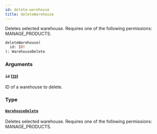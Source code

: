 ```yaml
---
id: delete-warehouse
title: deleteWarehouse
---
```



Deletes selected warehouse. Requires one of the following permissions: MANAGE_PRODUCTS.

```graphql
deleteWarehouse(
  id: ID!
): WarehouseDelete
```


### Arguments

#### `id` ([`ID`](../../../developer/api-reference/scalars/id))

ID of a warehouse to delete.


### Type

#### [`WarehouseDelete`](../../../developer/api-reference/objects/warehouse-delete) 

Deletes selected warehouse. Requires one of the following permissions: MANAGE_PRODUCTS.




